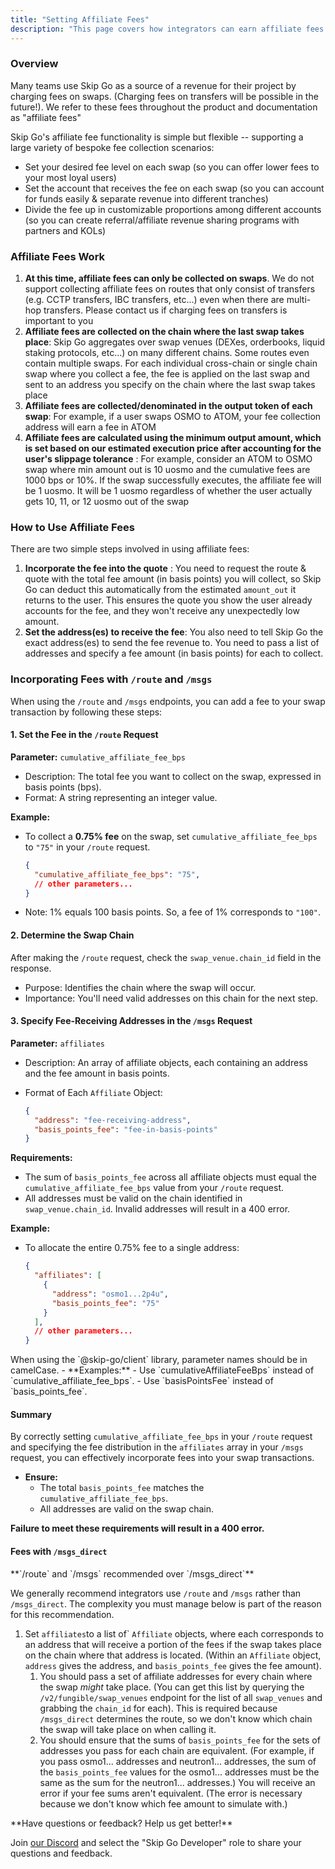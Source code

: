 ```yaml
---
title: "Setting Affiliate Fees"
description: "This page covers how integrators can earn affiliate fees on swaps."
---
```


### Overview

Many teams use Skip Go as a source of a revenue for their project by charging fees on swaps. (Charging fees on transfers will be possible in the future!). We refer to these fees throughout the product and documentation as "affiliate fees"

Skip Go's affiliate fee functionality is simple but flexible -- supporting a large variety of bespoke fee collection scenarios:

* Set your desired fee level on each swap (so you can offer lower fees to your most loyal users)
* Set the account that receives the fee on each swap (so you can account for funds easily & separate revenue into different tranches)
* Divide the fee up in customizable proportions among different accounts (so you can create referral/affiliate revenue sharing programs with partners and KOLs)

### Affiliate Fees Work

1. **At this time, affiliate fees can only be collected on swaps**. We do not support collecting affiliate fees on routes that only consist of transfers (e.g. CCTP transfers, IBC transfers, etc...) even when there are multi-hop transfers. Please contact us if charging fees on transfers is important to you
2. **Affiliate fees are collected on the chain where the last swap takes place**: Skip Go aggregates over swap venues (DEXes, orderbooks, liquid staking protocols, etc...) on many different chains. Some routes even contain multiple swaps. For each individual cross-chain or single chain swap where you collect a fee, the fee is applied on the last swap and sent to an address you specify on the chain where the last swap takes place
3. **Affiliate fees are collected/denominated in the output token of each swap**: For example, if a user swaps OSMO to ATOM, your fee collection address will earn a fee in ATOM
4. **Affiliate fees are calculated using the minimum output amount, which is set based on our estimated execution price after accounting for the user's slippage tolerance** : For example, consider an ATOM to OSMO swap where min amount out is 10 uosmo and the cumulative fees are 1000 bps or 10%. If the swap successfully executes, the affiliate fee will be 1 uosmo. It will be 1 uosmo regardless of whether the user actually gets 10, 11, or 12 uosmo out of the swap

### How to Use Affiliate Fees

There are two simple steps involved in using affiliate fees: 

1. **Incorporate the fee into the quote** : You need to request the route & quote with the total fee amount (in basis points) you will collect, so Skip Go can deduct this automatically from the estimated `amount_out` it returns to the user. This ensures the quote you show the user already accounts for the fee, and they won't receive any unexpectedly low amount.
2. **Set the address(es) to receive the fee**: You also need to tell Skip Go the exact address(es) to send the fee revenue to. You need to pass a list of addresses and specify a fee amount (in basis points) for each to collect.

### Incorporating Fees with `/route` and `/msgs`

When using the `/route` and `/msgs` endpoints, you can add a fee to your swap transaction by following these steps:

#### 1. Set the Fee in the `/route` Request

**Parameter:** `cumulative_affiliate_fee_bps`
- Description: The total fee you want to collect on the swap, expressed in basis points (bps).
- Format: A string representing an integer value.

**Example:**
- To collect a **0.75% fee** on the swap, set `cumulative_affiliate_fee_bps` to `"75"` in your `/route` request.
  
  ```json
  {
    "cumulative_affiliate_fee_bps": "75",
    // other parameters...
  }
  ```

- Note: 1% equals 100 basis points. So, a fee of 1% corresponds to `"100"`.

#### 2. Determine the Swap Chain

After making the `/route` request, check the `swap_venue.chain_id` field in the response.
- Purpose: Identifies the chain where the swap will occur.
- Importance: You'll need valid addresses on this chain for the next step.

#### 3. Specify Fee-Receiving Addresses in the `/msgs` Request

**Parameter:** `affiliates`
- Description: An array of affiliate objects, each containing an address and the fee amount in basis points.
- Format of Each `Affiliate` Object:
  
    ```json
    {
      "address": "fee-receiving-address",
      "basis_points_fee": "fee-in-basis-points"
    }
    ```

**Requirements:**
- The sum of `basis_points_fee` across all affiliate objects must equal the `cumulative_affiliate_fee_bps` value from your `/route` request.
- All addresses must be valid on the chain identified in `swap_venue.chain_id`. Invalid addresses will result in a 400 error.

**Example:**
- To allocate the entire 0.75% fee to a single address:
  
    ```json
    {
      "affiliates": [
        {
          "address": "osmo1...2p4u",
          "basis_points_fee": "75"
        }
      ],
      // other parameters...
    }
    ```

<Info>
When using the `@skip-go/client` library, parameter names should be in camelCase.
  - **Examples:**
    - Use `cumulativeAffiliateFeeBps` instead of `cumulative_affiliate_fee_bps`.
    - Use `basisPointsFee` instead of `basis_points_fee`.

</Info>

#### Summary

By correctly setting `cumulative_affiliate_fee_bps` in your `/route` request and specifying the fee distribution in the `affiliates` array in your `/msgs` request, you can effectively incorporate fees into your swap transactions.

- **Ensure:**
  - The total `basis_points_fee` matches the `cumulative_affiliate_fee_bps`.
  - All addresses are valid on the swap chain.

**Failure to meet these requirements will result in a 400 error.**

#### Fees with `/msgs_direct`


 <Info>
 **`/route` and `/msgs` recommended over `/msgs_direct`**
 
 We generally recommend integrators use `/route` and `/msgs` rather than `/msgs_direct`. The complexity you must manage below is part of the reason for this recommendation.
</Info>

1. Set `affiliates`to a list of\` `Affiliate` objects, where each corresponds to an address that will receive a portion of the fees if the swap takes place on the chain where that address is located. (Within an `Affiliate` object, `address` gives the address, and `basis_points_fee` gives the fee amount).  
   1. You should pass a set of affiliate addresses for every chain where the swap _might_ take place. (You can get this list by querying the `/v2/fungible/swap_venues` endpoint for the list of all `swap_venues` and grabbing the `chain_id` for each). This is required because `/msgs_direct` determines the route, so we don't know which chain the swap will take place on when calling it.  
   2. You should ensure that the sums of `basis_points_fee` for the sets of addresses you pass for each chain are equivalent. (For example, if you pass osmo1... addresses and neutron1... addresses, the sum of the `basis_points_fee` values for the osmo1... addresses must be the same as the sum for the neutron1... addresses.) You will receive an error if your fee sums aren't equivalent. (The error is necessary because we don't know which fee amount to simulate with.)

<Info>
 **Have questions or feedback? Help us get better!**
 
 Join [our Discord](https://skip.build/discord) and select the "Skip Go Developer" role to share your questions and feedback.
</Info>